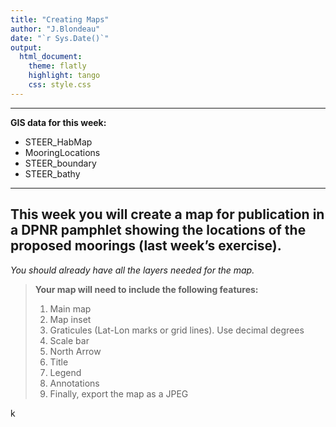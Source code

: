 ```yaml
---
title: "Creating Maps"
author: "J.Blondeau"
date: "`r Sys.Date()`"
output:
  html_document:
    theme: flatly
    highlight: tango
    css: style.css
---
```


------------------------------------------------------------------------

**GIS data for this week:**

-   STEER_HabMap
-   MooringLocations
-   STEER_boundary
-   STEER_bathy

------------------------------------------------------------------------

## This week you will create a map for publication in a DPNR pamphlet showing the locations of the proposed moorings (last week's exercise).

*You should already have all the layers needed for the map.*

> **Your map will need to include the following features:**
>
> 1.  Main map
> 2.  Map inset
> 3.  Graticules (Lat-Lon marks or grid lines). Use decimal degrees
> 4.  Scale bar
> 5.  North Arrow
> 6.  Title
> 7.  Legend
> 8.  Annotations
> 9.  Finally, export the map as a JPEG

k

